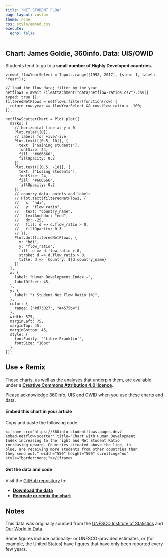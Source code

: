 ```yaml
---
title: "NET STUDENT FLOW"
page-layout: custom
theme: none
css: style/embed.css
execute:
  echo: false
---
```


::: {.panel-tabset}

## Chart: James Goldie, 360info. Data: UIS/OWID

::: {.parasubtitle}
Students tend to go to a **small number of Highly Developed countries.**
:::

```ojs
viewof flowYearSelect = Inputs.range([1998, 2017], {step: 1, label: "Year"});

// load the flow data; filter by the year
netflows = await FileAttachment("data/netflow-ratios.csv").csv({ typed: true });
filteredNetFlows = netflows.filter(function(row) {
  return row.year == flowYearSelect && row.flow_ratio > -100;
});

```

```ojs
netflowScatterChart = Plot.plot({
  marks: [
    // horizontal line at y = 0
    Plot.ruleY([0]),
    // labels for +ive/-ive
    Plot.text([[0.5, 10]], {
      text: ["Gaining students"],
      fontSize: 24,
      fill: "#666666",
      fillOpacity: 0.2
    }),
    Plot.text([[0.5, -10]], {
      text: ["Losing students"],
      fontSize: 24,
      fill: "#666666",
      fillOpacity: 0.2
    }),
    // country data: points and labels
    // Plot.text(filteredNetFlows, {
    //   x: "hdi",
    //   y: "flow_ratio",
    //   text: "country_name",
    //   textAnchdor: "end",
    //   dx: -25,
    //   fill: d => d.flow_ratio > 0,
    //   fillOpacity: 0.3
    // }),
    Plot.dot(filteredNetFlows, {
      x: "hdi",
      y: "flow_ratio",
      fill: d => d.flow_ratio > 0,
      stroke: d => d.flow_ratio > 0,
      title: d => `Country: ${d.country_name}`
    })
  ],
  x: {
    label: "Human Development Index →",
    labelOffset: 45,
  },
  y: {
    label: "↑ Student Net Flow Ratio (%)",
  },
  color: {
    range: ["#d73027", "#4575b4"]
  },
  width: 575,
  marginLeft: 75,
  marginTop: 45,
  marginBottom: 45,
  style: {
    fontFamily: "'Libre Franklin'",
    fontSize: "16px"
  }
});
```

## Use + Remix

These charts, as well as the analyses that underpin them, are available under a [**Creative Commons Attribution 4.0 licence**](https://creativecommons.org/licenses/by/4.0).

Please acknowledge [360info](https://360info.org), [UIS](http://data.uis.unesco.org) and [OWID](https://ourworldindata.org/human-development-index) when you use these charts and data.

#### Embed this chart in your article

Copy and paste the following code:

::: {.embedcode}
```
<iframe src="https://360info-studentflows.pages.dev/
embed-netflow-scatter" title="Chart with Human Development
Index increasing to the right and Net Student Ratio
increasing upward. Countries situated above the line, in
blue, are receiving more students from other countries than
they send out." width="550" height="560" scrolling="no"
style="border:none;"></iframe>
```
:::

#### Get the data and code

Visit the [GitHub repository](https://github.com/360-info/report-global-education/tree/main/data) to:

* [**Download the data**](https://github.com/360-info/report-global-education/tree/main/data)
* [**Recreate or remix the chart**](https://github.com/360-info/report-global-education)

## Notes

This data was originally sourced from the [UNESCO Institute of Statistics](http://data.uis.unesco.org) and [Our World in Data](https://ourworldindata.org/human-development-index).

Some figures include nationally- or UNESCO-provided estimates, or (for example, the United States) have figures that have only been reported every few years.

:::
